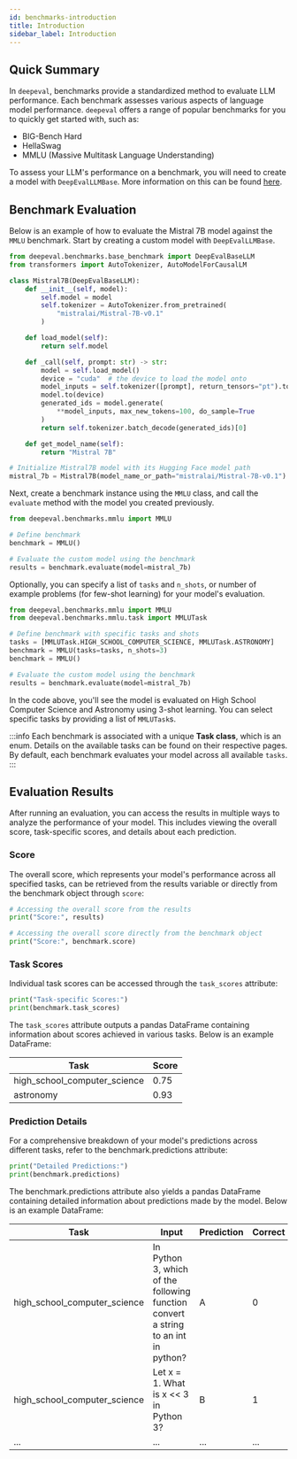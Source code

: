 ```yaml
---
id: benchmarks-introduction
title: Introduction
sidebar_label: Introduction
---
```


## Quick Summary

In `deepeval`, benchmarks provide a standardized method to evaluate LLM performance. Each benchmark assesses various aspects of language model performance. `deepeval` offers a range of popular benchmarks for you to quickly get started with, such as:

- BIG-Bench Hard
- HellaSwag
- MMLU (Massive Multitask Language Understanding)

To assess your LLM's performance on a benchmark, you will need to create a model with `DeepEvalLLMBase`. More information on this can be found [here](./metrics-introduction.mdx).

## Benchmark Evaluation

Below is an example of how to evaluate the Mistral 7B model against the `MMLU` benchmark. Start by creating a custom model with `DeepEvalLLMBase`.

```python
from deepeval.benchmarks.base_benchmark import DeepEvalBaseLLM
from transformers import AutoTokenizer, AutoModelForCausalLM

class Mistral7B(DeepEvalBaseLLM):
    def __init__(self, model):
        self.model = model
        self.tokenizer = AutoTokenizer.from_pretrained(
            "mistralai/Mistral-7B-v0.1"
        )

    def load_model(self):
        return self.model

    def _call(self, prompt: str) -> str:
        model = self.load_model()
        device = "cuda"  # the device to load the model onto
        model_inputs = self.tokenizer([prompt], return_tensors="pt").to(device)
        model.to(device)
        generated_ids = model.generate(
            **model_inputs, max_new_tokens=100, do_sample=True
        )
        return self.tokenizer.batch_decode(generated_ids)[0]

    def get_model_name(self):
        return "Mistral 7B"

# Initialize Mistral7B model with its Hugging Face model path
mistral_7b = Mistral7B(model_name_or_path="mistralai/Mistral-7B-v0.1")
```

Next, create a benchmark instance using the `MMLU` class, and call the `evaluate` method with the model you created previously.

```python
from deepeval.benchmarks.mmlu import MMLU

# Define benchmark
benchmark = MMLU()

# Evaluate the custom model using the benchmark
results = benchmark.evaluate(model=mistral_7b)
```

Optionally, you can specify a list of `tasks` and `n_shots`, or number of example problems (for few-shot learning) for your model's evaluation.

```python
from deepeval.benchmarks.mmlu import MMLU
from deepeval.benchmarks.mmlu.task import MMLUTask

# Define benchmark with specific tasks and shots
tasks = [MMLUTask.HIGH_SCHOOL_COMPUTER_SCIENCE, MMLUTask.ASTRONOMY]
benchmark = MMLU(tasks=tasks, n_shots=3)
benchmark = MMLU()

# Evaluate the custom model using the benchmark
results = benchmark.evaluate(model=mistral_7b)
```

In the code above, you'll see the model is evaluated on High School Computer Science and Astronomy using 3-shot learning. You can select specific tasks by providing a list of `MMLUTask`s.

:::info
Each benchmark is associated with a unique **Task class**, which is an enum. Details on the available tasks can be found on their respective pages. By default, each benchmark evaluates your model across all available `tasks`.
:::

## Evaluation Results

After running an evaluation, you can access the results in multiple ways to analyze the performance of your model. This includes viewing the overall score, task-specific scores, and details about each prediction.

### Score

The overall score, which represents your model's performance across all specified tasks, can be retrieved from the results variable or directly from the benchmark object through `score`:

```python
# Accessing the overall score from the results
print("Score:", results)

# Accessing the overall score directly from the benchmark object
print("Score:", benchmark.score)
```

### Task Scores

Individual task scores can be accessed through the `task_scores` attribute:

```python
print("Task-specific Scores:")
print(benchmark.task_scores)
```

The `task_scores` attribute outputs a pandas DataFrame containing information about scores achieved in various tasks. Below is an example DataFrame:

| Task                         | Score |
| ---------------------------- | ----- |
| high_school_computer_science | 0.75  |
| astronomy                    | 0.93  |

### Prediction Details

For a comprehensive breakdown of your model's predictions across different tasks, refer to the benchmark.predictions attribute:

```python
print("Detailed Predictions:")
print(benchmark.predictions)
```

The benchmark.predictions attribute also yields a pandas DataFrame containing detailed information about predictions made by the model. Below is an example DataFrame:

| Task                         | Input                                                                              | Prediction | Correct |
| ---------------------------- | ---------------------------------------------------------------------------------- | ---------- | ------- |
| high_school_computer_science | In Python 3, which of the following function convert a string to an int in python? | A          | 0       |
| high_school_computer_science | Let x = 1. What is x << 3 in Python 3?                                             | B          | 1       |
| ...                          | ...                                                                                | ...        | ...     |
